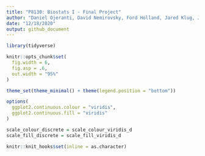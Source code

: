 ```yaml
---
title: "P8130: Biostats I - Final Project"
author: "Daniel Ojeranti, David Nemirovsky, Ford Holland, Jared Klug, Justin Vargas"
date: "12/18/2020"
output: github_document
---
```


```r
library(tidyverse)

knitr::opts_chunk$set(
  fig.width = 6,
  fig.asp = .6,
  out.width = "95%"
)

theme_set(theme_minimal() + theme(legend.position = "bottom"))

options(
  ggplot2.continuous.colour = "viridis",
  ggplot2.continuous.fill = "viridis"
)

scale_colour_discrete = scale_colour_viridis_d
scale_fill_discrete = scale_fill_viridis_d

knitr::knit_hooks$set(inline = as.character)
```
